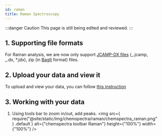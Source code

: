 ```yaml
---
id: raman
title: Raman Spectroscopy
---
```


:::danger Caution
This page is still being edited and reviewed.
:::

## 1. Supporting file formats

For Raman analysis, we are now only support [JCAMP-DX files](https://iupac.org/what-we-do/digital-standards/jcamp-dx/) (_.jcamp, _.dx, \*.jdx), zip (in [BagIt](https://en.wikipedia.org/wiki/BagIt) format) files.

## 2. Upload your data and view it

To upload and view your data, you can follow [this instruction](../chemspectra#2-analysing-data-in-chemotion-eln)

## 3. Working with your data

1. Using tools bar to zoom in/out, add peaks.
   <img
     src={
       require("@site/static/img/chemspectra/raman/chemspectra_raman.png")
         .default
     }
     alt={"chemspectra toolbar Raman"}
     height={"100%"}
     width={"100%"}
   />
